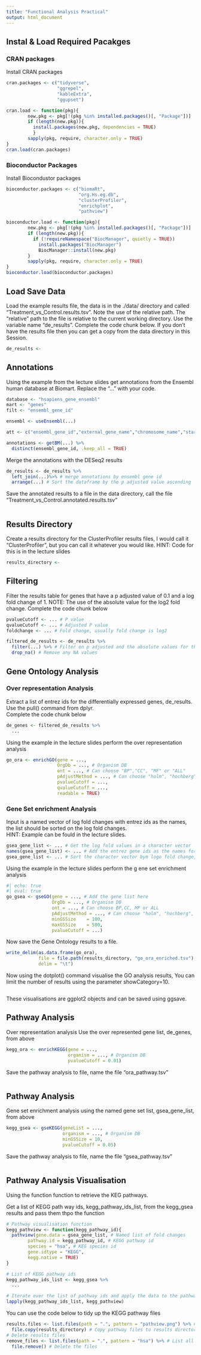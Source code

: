 ```yaml
---
title: "Functional Analysis Practical"
output: html_document
---
```

## Instal & Load Required Pacakges
### CRAN packages
Install CRAN packages

```r
cran.packages <- c("tidyverse",
                   "ggrepel",
                   "kableExtra",
                   "ggupset")

cran.load <- function(pkg){
        new.pkg <- pkg[!(pkg %in% installed.packages()[, "Package"])]
        if (length(new.pkg)){
          install.packages(new.pkg, dependencies = TRUE)
          }
        sapply(pkg, require, character.only = TRUE)
}
cran.load(cran.packages)
```

### Bioconductor Packages
Install Biocondustor packages

```r
bioconductor.packages <- c("biomaRt",
                           "org.Hs.eg.db",
                           "clusterProfiler",
                           "enrichplot",
                           "pathview")

bioconductor.load <- function(pkg){
        new.pkg <- pkg[!(pkg %in% installed.packages()[, "Package"])]
        if (length(new.pkg)){
          if (!requireNamespace("BiocManager", quietly = TRUE))
            install.packages("BiocManager")
            BiocManager::install(new.pkg)
        }
        sapply(pkg, require, character.only = TRUE)
}
bioconductor.load(bioconductor.packages)
```

## Load Save Data
Load the example results file, the data is in the ./data/ directory and called "Treatment_vs_Control.results.tsv". Note the use of the relative path. The "relative" path to the file is relative to the current working directory. Use the variable name "de_results". Complete the code chunk below.
If you don't have the results file then you can get a copy from the data directory in this Session.

```r
de_results <- 
```

## Annotations
Using the example from the lecture slides get annotations from the Ensembl human database at Biomart. Replace the "..." with your code.
```r
database <- "hsapiens_gene_ensembl"
mart <- "genes"
filt <- "ensembl_gene_id"

ensembl <- useEnsembl(...)

att <- c("ensembl_gene_id","external_gene_name","chromosome_name","start_position","end_position","gene_biotype","entrezgene_id")

annotations <- getBM(...) %>% 
  distinct(ensembl_gene_id, .keep_all = TRUE)
```

Merge the annotations with the DESeq2 results
```r
de_results <- de_results %>%
  left_join(...)%>% # merge annotations by ensembl gene id
  arrange(...) # Sort the dataframe by the p adjusted value ascending
```

Save the annotated results to a file in the data directory, call the file "Treatment_vs_Control.annotated.results.tsv"
```r

```

## Results Directory
Create a results directory for the ClusterProfiler results files, I would call it "ClusterProfiler", but you can call it whatever you would like. 
HINT: Code for this is in the lecture slides
```r
results_directory <- 
```

## Filtering
Filter the results table for genes that have a p adjusted value of 0.1 and a log fold change of 1.
NOTE: The use of the absolute value for the log2 fold change. Complete the code chunk below

```r
pvalueCutoff <- ... # P value
qvalueCutoff <- ... # Adjusted P value
foldchange <- ... # Fold change, usually fold change is log2
```


```r
filtered_de_results <- de_results %>%
  filter(...) %>% # Filter on p adjusted and the absolute values for the log fold change
  drop_na() # Remove any NA values
```

## Gene Ontology Analysis
### Over representation Analysis
Extract a list of entrez ids for the differentially expressed genes, de_results. Use the pull() command from dplyr.  
Complete the code chunk below
```r
de_genes <- filtered_de_results %>%
  ...
```


Using the example in the lecture slides perform the over representation analysis
```r
go_ora <- enrichGO(gene = ...,
                   OrgDb = ..., # Organism DB
                   ont = ..., # Can choose "BP","CC", "MF" or "ALL"
                   pAdjustMethod = ..., # Can choose "holm", "hochberg", "hommel", "bonferroni", "BH", "BY", "fdr", "none"
                   pvalueCutoff = ...,
                   qvalueCutoff = ...,
                   readable = TRUE)
```

### Gene Set enrichment Analysis

Input is a named vector of log fold changes with entrez ids as the names, the list should be sorted on the log fold changes.  
HINT: Example can be fould in the lecture slides.
```r
gsea_gene_list <- ... # Get the log fold values in a character vector
names(gsea_gene_list) <- ... # Add the entrez gene ids as the names for the log fold changes
gsea_gene_list <- ... # Sort the character vector bym logo fold change, for lowest to highest†
```

Using the example in the lecture slides perform the g ene set enrichment analysis
```r
#| echo: true
#| eval: true
go_gsea <- gseGO(gene = ..., # Add the gene list here
                 OrgDb = ..., # Organism DB
                 ont = ..., # Can choose BP,CC, MF or ALL
                 pAdjustMethod = ..., # Can choose "holm", "hochberg", "hommel", "bonferroni", "BH", "BY", "fdr", "none"
                 minGSSize    = 100,
                 maxGSSize    = 500,
                 pvalueCutoff = ...)
```


Now save the Gene Ontology results to a file.

```r
write_delim(as.data.frame(go_ora), 
            file = file.path(results_directory, "go_ora_enriched.tsv"), 
            delim = "\t")
```


Now using the dotplot() command visualise the GO analysis results, You can limit the number of results using the parameter showCategory=10.

```r

```

These visualisations are ggplot2 objects and can be saved using ggsave.

## Pathway Analysis
Over representation analysis
Use the over represented gene list, de_genes, from above
```r
kegg_ora <- enrichKEGG(gene = ...,
                       organism = ..., # Organism DB
                       pvalueCutoff = 0.01)
```

Save the pathway analysis to file, name the file "ora_pathway.tsv"

```r

```

## Pathway Analysis
Gene set enrichment analysis using the named gene set list, gsea_gene_list, from above

```r
kegg_gsea <- gseKEGG(geneList = ...,
                     organism = ..., # Organism DB
                     minGSSize = 10,
                     pvalueCutoff = 0.05)
```

Save the pathway analysis to file, name the file "gsea_pathway.tsv"

```r

```


## Pathway Analysis Visualisation
Using the function function to retrieve the KEG pathways.

Get a list of KEGG path way ids, kegg_pathway_ids_list, from the kegg_gsea results and pass them thpo the function

```r
# Pathway visualisation function
kegg_pathview <- function(kegg_pathway_id){ 
  pathview(gene.data = gsea_gene_list, # Named list of fold changes
        pathway.id = kegg_pathway_id, # KEGG pathway id
        species = "hsa", # KEG species id
        gene.idtype = "KEGG",
        kegg.native = TRUE) 
}

# List of KEGG pathway ids
kegg_pathway_ids_list <- kegg_gsea %>%
  ...

# Iterate over the list of pathway ids and apply the data to the pathway
lapply(kegg_pathway_ids_list, kegg_pathview)
```


You can use the code below to tidy up the KEGG pathway files
```r
results.files <- list.files(path = ".", pattern = "pathview.png") %>% # list all pathview files
  file.copy(results_directory) # Copy pathway files to results directory
# Delete results files
remove_files <- list.files(path = ".", pattern = "hsa") %>% # List all files dowloaded from KEGG
  file.remove() # Delete the files
```

